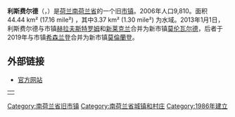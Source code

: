 {{noteTA|G1=荷兰地名}}
{{Infobox settlement
|name               = 利斯费尔德
|native_name        = Liesveld
|image_flag         = Flag of Liesveld.svg
|flag_size          = 120x100px
|image_shield       = Liesveld wapen.svg
|shield_size        = 120x100px
|image_map          = LocatieLiesveld.png
|mapsize            = 250px
|subdivision_type   = [[世界政區索引|国家]]
|subdivision_name   = {{NL}}
|subdivision_type1  = [[荷蘭省份|省份]]
|subdivision_name1  = [[南荷兰省|南荷兰省]]
|subdivision_type2  = [[市镇_(荷兰)|市镇]]
|subdivision_name2  = [[莫倫蘭登|莫倫蘭登]]
|area_footnotes     = (2006)
|area_total_km2     = 44.44
|area_land_km2      = 41.07
|area_water_km2     = 3.37
|population_as_of   = 2007年1月1日
|population_note    = 来源：[[荷蘭中央統計局|CBS]], [http://statline.cbs.nl/ Statline].
|settlement_type    = 旧[[市镇_(荷兰)|市镇]]
|population_total   = 9,802
|population_density_km2 = 239
|timezone           = [[欧洲中部时间|CET]]
|utc_offset         = +1
|timezone_DST       = [[欧洲中部夏令时间|CEST]]
|utc_offset_DST     = +2
|coordinates        = {{coord|51|55|00|N|4|49|30|E|region:NL|display=inline,title}}
}}
'''利斯费尔德'''（{{lang-nl|Liesveld}}，{{IPA-nl|ˈlisfɛlt|lang|Nl-Liesveld.ogg}}）是[[荷兰|荷兰]][[南荷兰省|南荷兰省]]的一个旧[[市镇_(荷兰)|市镇]]。2006年人口9,810。面积44.44 km² (17.16 mile²) ，其中3.37 km² (1.30 mile²) 为水域。2013年1月1日，利斯费尔德与市镇[[赫拉夫斯特罗姆|赫拉夫斯特罗姆]]和[[新莱克兰|新莱克兰]]合并为新市镇[[莫伦瓦尔德|莫伦瓦尔德]]，后者于2019年与市镇[[希森兰登|希森兰登]]合并为新市镇[[莫倫蘭登|莫倫蘭登]]。

==外部链接==
*[https://web.archive.org/web/20020929163651/http://www.liesveld.nl/ 官方网站]
{| align="none"
| {{commonscat|Liesveld}}
|}


[[Category:南荷兰省旧市镇|Category:南荷兰省旧市镇]]
[[Category:南荷兰省城镇和村庄|Category:南荷兰省城镇和村庄]]
[[Category:1986年建立|Category:1986年建立]]